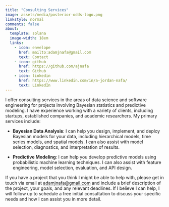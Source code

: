 ```yaml
---
title: "Consulting Services"
image: assets/media/posterior-odds-logo.png
linkstyle: normal
comments: false
about:
  template: solana
  image-width: 18em
  links:
    - icon: envelope
      href: mailto:adamjnafa@gmail.com
      text: Contact
    - icon: github
      href: https://github.com/ajnafa
      text: Github
    - icon: linkedin
      href: https://www.linkedin.com/in/a-jordan-nafa/
      text: LinkedIn
---
```


I offer consulting services in the areas of data science and software engineering for 
projects involving Bayesian statistics and predictive modeling. I have experience working 
with a variety of clients, including startups, established companies, and academic 
researchers. My primary services include:

- **Bayesian Data Analysis**: I can help you design, implement, and deploy Bayesian models
 for your data, including hierarchical models, time series models, and spatial models. I
 can also assist with model selection, diagnostics, and interpretation of results.

- **Predictive Modeling**: I can help you develop predictive models using probabilistic
  machine learning techniques. I can also assist with feature engineering, model selection,
  evaluation, and API design.

::: a
If you have a project that you think I might be able to help with, please get in touch via 
email at [adamjnafa@gmail.com](mailto:adamjnafa@gmail.com) and include a brief description 
of the project, your goals, and any relevant deadlines. If I believe I can help, I will 
follow up to schedule a free initial consultation to discuss your specific needs and how
I can assist you in more detail.
:::